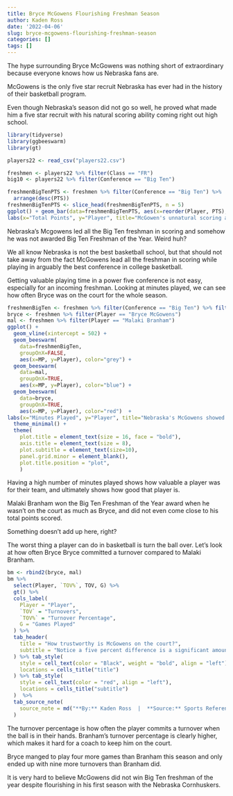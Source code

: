 ```yaml
---
title: Bryce McGowens Flourishing Freshman Season
author: Kaden Ross
date: '2022-04-06'
slug: bryce-mcgowens-flourishing-freshman-season
categories: []
tags: []
---
```

The hype surrounding Bryce McGowens was nothing short of extraordinary because everyone knows how us Nebraska fans are. 

McGowens is the only five star recruit Nebraska has ever had in the history of their basketball program.

Even though Nebraska's season did not go so well, he proved what made him a five star recruit with his natural scoring ability coming right out high school.




``` r
library(tidyverse)
library(ggbeeswarm)
library(gt)
```

``` r
players22 <- read_csv("players22.csv")

freshmen <- players22 %>% filter(Class == "FR")
big10 <- players22 %>% filter(Conference == "Big Ten")


```



```r
freshmenBigTenPTS <- freshmen %>% filter(Conference == "Big Ten") %>%
  arrange(desc(PTS))
freshmenBigTenPTS <- slice_head(freshmenBigTenPTS, n = 5)
ggplot() + geom_bar(data=freshmenBigTenPTS, aes(x=reorder(Player, PTS), weight=PTS), fill = "red")+theme_dark()+
labs(x="Total Points", y="Player", title="McGowen's unnatural scoring ability", subtitle="He proved this season that he has the NBA-potential scoring ability", caption="Source: Sports Reference | By Kaden Ross") 


```

Nebraska's Mcgowens led all the Big Ten freshman in scoring and somehow he was not awarded Big Ten Freshman of the Year. Weird huh?

We all know Nebraska is not the best basketball school, but that should not take away from the fact McGowens lead all the freshman in scoring while playing in arguably the best conference in college basketball.



Getting valuable playing time in a power five conference is not easy, especially for an incoming freshman. Looking at minutes played, we can see how often Bryce was on the court for the whole season. 

```r

freshmenBigTen <- freshmen %>% filter(Conference == "Big Ten") %>% filter(MP >= 100)
bryce <- freshmen %>% filter(Player == "Bryce McGowens")
mal <- freshmen %>% filter(Player == "Malaki Branham")
ggplot() +
  geom_vline(xintercept = 502) + 
  geom_beeswarm(
    data=freshmenBigTen, 
    groupOnX=FALSE, 
    aes(x=MP, y=Player), color="grey") + 
  geom_beeswarm(
    data=mal, 
    groupOnX=TRUE, 
    aes(x=MP, y=Player), color="blue") + 
  geom_beeswarm(
    data=bryce, 
    groupOnX=TRUE, 
    aes(x=MP, y=Player), color="red")  +
labs(x="Minutes Played", y="Player", title="Nebraska's McGowens showed how long he can stay on the court", subtitle="Bryce had the most minutes played out of every Big Ten freshman showing hhis high endurance.", caption="Source: Sports Reference | By Kaden Ross") + 
  theme_minimal() + 
  theme(
    plot.title = element_text(size = 16, face = "bold"),
    axis.title = element_text(size = 8), 
    plot.subtitle = element_text(size=10), 
    panel.grid.minor = element_blank(),
    plot.title.position = "plot",
    )

```
 
 
Having a high number of minutes played shows how valuable a player was for their team, and ultimately shows how good that player is.

Malaki Branham won the Big Ten Freshman of the Year award when he wasn't on the court as much as Bryce, and did not even come close to his total points scored. 


Something doesn't add up here, right?
 



The worst thing a player can do in basketball is turn the ball over. Let's look at how often Bryce Bryce committed a turnover compared to Malaki Branham.



```r
bm <- rbind2(bryce, mal)
bm %>% 
  select(Player, `TOV%`, TOV, G) %>% 
  gt() %>% 
  cols_label(
    Player = "Player",
    `TOV` = "Turnovers",
    `TOV%` = "Turnover Percentage",
    G = "Games Played"
  ) %>%
  tab_header(
    title = "How trustworthy is McGowens on the court?",
    subtitle = "Notice a five percent difference is a significant amount in basketball."
  ) %>% tab_style(
    style = cell_text(color = "Black", weight = "bold", align = "left"),
    locations = cells_title("title")
  ) %>% tab_style(
    style = cell_text(color = "red", align = "left"),
    locations = cells_title("subtitle")
  )  %>%
  tab_source_note(
    source_note = md("**By:** Kaden Ross  |  **Source:** Sports Reference")
  )
```



The turnover percentage is how often the player commits a turnover when the ball is in their hands. Branham's turnover percentage is clearly higher, which makes it hard for a coach to keep him on the court.

Bryce manged to play four more games than Branham this season and only ended up with nine more turnovers than Branham did.  

It is very hard to believe McGowens did not win Big Ten freshman of the year despite flourishing in his first season with the Nebraska Cornhuskers. 


